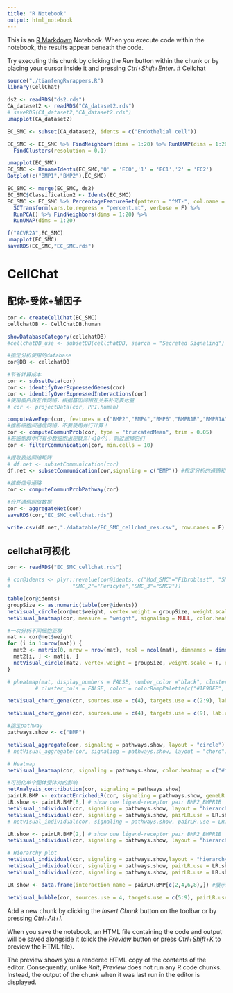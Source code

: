 ```yaml
---
title: "R Notebook"
output: html_notebook
---
```


This is an [R Markdown](http://rmarkdown.rstudio.com) Notebook. When you execute code within the notebook, the results appear beneath the code. 

Try executing this chunk by clicking the *Run* button within the chunk or by placing your cursor inside it and pressing *Ctrl+Shift+Enter*. 
# Cellchat
```r
source("./tianfengRwrappers.R")
library(CellChat)
```


```r
ds2 <- readRDS("ds2.rds")
CA_dataset2 <- readRDS("CA_dataset2.rds")
# saveRDS(CA_dataset2,"CA_dataset2.rds")
umapplot(CA_dataset2)
```

```r
EC_SMC <- subset(CA_dataset2, idents = c("Endothelial cell"))

EC_SMC <- EC_SMC %>% FindNeighbors(dims = 1:20) %>% RunUMAP(dims = 1:20) %>% 
  FindClusters(resolution = 0.1)

umapplot(EC_SMC)
EC_SMC <- RenameIdents(EC_SMC,'0' = 'EC0','1' = 'EC1','2' = 'EC2')
Dotplot(c("BMP1","BMP2"),EC_SMC)

EC_SMC <- merge(EC_SMC, ds2)
EC_SMC$Classification2 <- Idents(EC_SMC)
EC_SMC <- EC_SMC %>% PercentageFeatureSet(pattern = "^MT-", col.name = "percent.mt") %>%
  SCTransform(vars.to.regress = "percent.mt", verbose = F) %>% 
  RunPCA() %>% FindNeighbors(dims = 1:20) %>% 
  RunUMAP(dims = 1:20)

f("ACVR2A",EC_SMC)
umapplot(EC_SMC)
saveRDS(EC_SMC,"EC_SMC.rds")
```

# CellChat
## 配体-受体+辅因子
```r
cor <- createCellChat(EC_SMC)
cellchatDB <- CellChatDB.human

showDatabaseCategory(cellchatDB)
#cellchatDB_use <- subsetDB(cellchatDB, search = "Secreted Signaling")  #使用特定类型的配体受体相互关系

#指定分析使用的database
cor@DB <- cellchatDB

#节省计算成本
cor <- subsetData(cor)
cor <- identifyOverExpressedGenes(cor)
cor <- identifyOverExpressedInteractions(cor)
#使用蛋白质互作网络，根据基因间相互关系补充表达量
# cor <- projectData(cor, PPI.human)

computeAveExpr(cor, features = c("BMP2","BMP4","BMP6","BMPR1B","BMPR1A","BMPR2","ACVR2A"), type =  "truncatedMean", trim = 0.05)
#推断细胞间通信网络，不要使用并行计算！
cor <- computeCommunProb(cor, type = "truncatedMean", trim = 0.05)
#若细胞群中只有少数细胞出现联系(<10个)，则过滤掉它们
cor <- filterCommunication(cor, min.cells = 10)

#提取表达网络矩阵
# df.net <- subsetCommunication(cor)
df.net <- subsetCommunication(cor,signaling = c("BMP")) #指定分析的通路和细胞类群

#推断信号通路
cor <- computeCommunProbPathway(cor)

#合并通信网络数据
cor <- aggregateNet(cor)
saveRDS(cor,"EC_SMC_cellchat.rds")
```

```r
write.csv(df.net,"./datatable/EC_SMC_cellchat_res.csv", row.names = F)
```



## cellchat可视化
```r
cor <- readRDS("EC_SMC_cellchat.rds")

# cor@idents <- plyr::revalue(cor@idents, c("Mod_SMC"="Fibroblast", "SMC_0"="SMC1","SMC_1"="Fibromyocyte",
#                    "SMC_2"="Pericyte","SMC_3"="SMC2"))

table(cor@idents)
groupSize <- as.numeric(table(cor@idents))
netVisual_circle(cor@net$weight, vertex.weight = groupSize, weight.scale = T, label.edge= F, title.name = "Interaction weights/strength")
netVisual_heatmap(cor, measure = "weight", signaling = NULL, color.heatmap = c("#f1f1f1", "#ff2121"))

#一次分析不同细胞亚群
mat <- cor@net$weight
for (i in 1:nrow(mat)) {
  mat2 <- matrix(0, nrow = nrow(mat), ncol = ncol(mat), dimnames = dimnames(mat))
  mat2[i, ] <- mat[i, ]
  netVisual_circle(mat2, vertex.weight = groupSize, weight.scale = T, edge.weight.max = max(mat), title.name = rownames(mat)[i])
}

# pheatmap(mat, display_numbers = FALSE, number_color ="black", cluster_rows = FALSE, 
         # cluster_cols = FALSE, color = colorRampPalette(c("#1E90FF", "white", "#ff2121"))(400), border_color = NA)

```

```r
netVisual_chord_gene(cor, sources.use = c(4), targets.use = c(2:9), lab.cex = 0.5, legend.pos.y = 30,thresh = 0.001)

netVisual_chord_gene(cor, sources.use = c(4), targets.use = c(9), lab.cex = 0.5, legend.pos.y = 30, thresh = 0.001)
```


```r
#指定pathway
pathways.show <- c("BMP") 

netVisual_aggregate(cor, signaling = pathways.show, layout = "circle")
# netVisual_aggregate(cor, signaling = pathways.show, layout = "chord")

# Heatmap
netVisual_heatmap(cor, signaling = pathways.show, color.heatmap = c("#f1f1f1", "#ff2121"))
```


```r
#可视化单个配体受体对的影响
netAnalysis_contribution(cor, signaling = pathways.show)
pairLR.BMP <- extractEnrichedLR(cor, signaling = pathways.show, geneLR.return = FALSE,thresh = 0.001)
LR.show <- pairLR.BMP[8,] # show one ligand-receptor pair BMP2_BMPR1B
netVisual_individual(cor, signaling = pathways.show, layout = "hierarchy",  pairLR.use = LR.show, vertex.receiver = c(5:9))
netVisual_individual(cor, signaling = pathways.show, pairLR.use = LR.show, layout = "circle")
# netVisual_individual(cor, signaling = pathways.show, pairLR.use = LR.show, layout = "chord")

LR.show <- pairLR.BMP[2,] # show one ligand-receptor pair BMP2_BMPR1B
netVisual_individual(cor, signaling = pathways.show, layout = "hierarchy",  pairLR.use = LR.show, vertex.receiver = c(5:9))

# Hierarchy plot
netVisual_individual(cor, signaling = pathways.show,layout = "hierarchy",  pairLR.use = LR.show, vertex.receiver = vertex.receiver)
netVisual_individual(cor, signaling = pathways.show, pairLR.use = LR.show, layout = "circle")
netVisual_individual(cor, signaling = pathways.show, pairLR.use = LR.show, layout = "chord")

LR_show <- data.frame(interaction_name = pairLR.BMP[c(2,4,6,8),]) #展示BMP作为配体

netVisual_bubble(cor, sources.use = 4, targets.use = c(5:9), pairLR.use = LR_show, remove.isolate = F) #EC2 target

```
Add a new chunk by clicking the *Insert Chunk* button on the toolbar or by pressing *Ctrl+Alt+I*.

When you save the notebook, an HTML file containing the code and output will be saved alongside it (click the *Preview* button or press *Ctrl+Shift+K* to preview the HTML file).

The preview shows you a rendered HTML copy of the contents of the editor. Consequently, unlike *Knit*, *Preview* does not run any R code chunks. Instead, the output of the chunk when it was last run in the editor is displayed.
